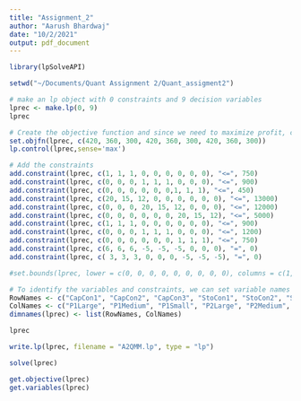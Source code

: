```yaml
---
title: "Assignment_2"
author: "Aarush Bhardwaj"
date: "10/2/2021"
output: pdf_document
---
```


```r
library(lpSolveAPI)

setwd("~/Documents/Quant Assignment 2/Quant_assigment2")
```

```r
# make an lp object with 0 constraints and 9 decision variables
lprec <- make.lp(0, 9)
lprec

# Create the objective function and since we need to maximize profit, change the sense to max.
set.objfn(lprec, c(420, 360, 300, 420, 360, 300, 420, 360, 300))
lp.control(lprec,sense='max')

# Add the constraints
add.constraint(lprec, c(1, 1, 1, 0, 0, 0, 0, 0, 0), "<=", 750)
add.constraint(lprec, c(0, 0, 0, 1, 1, 1, 0, 0, 0), "<=", 900)
add.constraint(lprec, c(0, 0, 0, 0, 0, 0,1, 1, 1), "<=", 450)
add.constraint(lprec, c(20, 15, 12, 0, 0, 0, 0, 0, 0), "<=", 13000)
add.constraint(lprec, c(0, 0, 0, 20, 15, 12, 0, 0, 0), "<=", 12000)
add.constraint(lprec, c(0, 0, 0, 0, 0, 0, 20, 15, 12), "<=", 5000)
add.constraint(lprec, c(1, 1, 1, 0, 0, 0, 0, 0, 0), "<=", 900)
add.constraint(lprec, c(0, 0, 0, 1, 1, 1, 0, 0, 0), "<=", 1200)
add.constraint(lprec, c(0, 0, 0, 0, 0, 0, 1, 1, 1), "<=", 750)
add.constraint(lprec, c(6, 6, 6, -5, -5, -5, 0, 0, 0), "=", 0)
add.constraint(lprec, c( 3, 3, 3, 0, 0, 0, -5, -5, -5), "=", 0)

#set.bounds(lprec, lower = c(0, 0, 0, 0, 0, 0, 0, 0, 0), columns = c(1, 2,3,4,5,6,7,8,9))

# To identify the variables and constraints, we can set variable names and name the constraints
RowNames <- c("CapCon1", "CapCon2", "CapCon3", "StoCon1", "StoCon2", "StoCon3", "SalCon1", "SalCon2", "SalCon3", "%C1", "%C2")
ColNames <- c("P1Large", "P1Medium", "P1Small", "P2Large", "P2Medium", "P2Small", "P3Large", "P3Medium", "P3Small")
dimnames(lprec) <- list(RowNames, ColNames)

lprec

write.lp(lprec, filename = "A2QMM.lp", type = "lp")
```

```r
solve(lprec)

get.objective(lprec)
get.variables(lprec)
```


```r

```


```r

```
